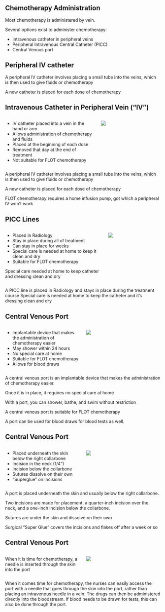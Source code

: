 
## Chemotherapy Administration

Most chemotherapy is administered by vein. 

Several options exist to administer chemotherapy:

- Intravenous catheter in peripheral veins
- Peripheral Intravenous Central Catheter (PICC)
- Central Venous port

## Peripheral IV catheter

A peripheral IV catheter involves placing a small tube into the veins, which is then used to give fluids or chemotherapy

A new catheter is placed for each dose of chemotherapy

## Intravenous Catheter in Peripheral Vein ("IV")

:::::: columns
::: {.column width="60%"}

- IV catheter placed into a vein in the hand or arm
- Allows administration of chemotherapy and fluids
- Placed at the beginning of each dose
- Removed that day at the end of treatment
- Not suitable for FLOT chemotherapy


:::

:::: {.column width="40%"}
::: {.content-visible unless-format="docx"}
![](https://deidt7p41jzcy.cloudfront.net/peripheral-venous-catheter-427167-7_960_720-pixabay.jpg)
:::
::::
::::::



::: {.content-hidden unless-format="docx"}
A peripheral IV catheter involves placing a small tube into the veins, which is then used to give fluids or chemotherapy

A new catheter is placed for each dose of chemotherapy

FLOT chemotherapy requires a home infusion pump, got which a peripheral IV won't work
:::







## PICC Lines

:::::: columns
::: {.column width="65%"}
- Placed in Radiology
- Stay in place during all of treatment
- Can stay in place for weeks
- Special care is needed at home to keep it clean and dry
- Suitable for FLOT chemotherapy

Special care needed at home to keep catheter and dressing clean and dry

:::

:::: {.column width="35%"}
::: {.content-visible unless-format="docx"}
![](https://deidt7p41jzcy.cloudfront.net/comm_picc.jpeg)
:::
::::
::::::


::: {.content-hidden unless-format="docx"}
A PICC line is placed in Radiology and stays in place during the treatment course
Special care is needed at home to keep the catheter and it's dressing clean and dry
:::



## Central Venous Port

:::::: columns
::: {.column width="50%"}
- Implantable device that makes the administration of chemotherapy easier
- May shower within 24 hours
- No special care at home
- Suitable for FLOT chemotherapy
- Allows for blood draws
:::

:::: {.column width="50%"}
::: {.content-visible unless-format="docx"}
![](https://deidt7p41jzcy.cloudfront.net/cv_port.png)
:::
::::
::::::


::: {.content-hidden unless-format="docx"}
A central venous port is an implantable device that makes the administration of chemotherapy easier.

Once it is in place, it requires no special care at home

With a port, you can shower, bathe, and swim without restriction

A central venous port is suitable for FLOT chemotherapy

A port can be used for blood draws for blood tests as well. 
:::





## Central Venous Port

:::::: columns
::: {.column width="50%"}
- Placed underneath the skin below the right collarbone
- Incision in the neck (1/4")
- Incision below the collarbone
- Sutures dissolve on their own
- "Superglue" on incisions
:::

:::: {.column width="50%"}
::: {.content-visible unless-format="docx"}
![](https://deidt7p41jzcy.cloudfront.net/cv_port_1700.png)
:::
::::
::::::



::: {.content-hidden unless-format="docx"}
A port is placed underneath the skin and usually below the right collarbone.

Two incisions are made for placement: a quarter-inch incision over the neck,
and a one-inch incision below the collarbone.

Sutures are under the skin and dissolve on their own

Surgical "Super Glue" covers the incisions and flakes off after a week or so
:::



## Central Venous Port

:::::: columns
::: {.column width="50%"}
When it is time for chemotherapy, a needle is inserted through the skin into the port

:::

:::: {.column width="50%"}
::: {.content-visible unless-format="docx"}
![](https://deidt7p41jzcy.cloudfront.net/cv_port_detail_1700.png)
:::
::::
::::::

::: {.content-hidden unless-format="docx"}
When it comes time for chemotherapy, the nurses can easily access the port with a needle that goes through the skin into the port, rather than placing an intravenous needle in a vein. The drugs can then be administered directly into the bloodstream. If blood needs to be drawn for tests, this can also be done through the port.

:::



